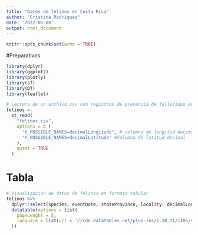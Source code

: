 ---
title: "Datos de felinos en Costa Rica"
author: "Cristina Rodríguez"
date: '2022-06-08'
output: html_document
---

```{r setup, include=FALSE}
knitr::opts_chunk$set(echo = TRUE)
```

#Preparativos
```{r carga-paquetes, message=FALSE}
library(dplyr)
library(ggplot2)
library(plotly)
library(sf)
library(DT)
library(leaflet)
```


```{r}
# Lectura de un archivo csv con registros de presencia de fallecidos en Costa Rica
felinos <-
  st_read(
    "felinos.csv",
    options = c (
      "X_POSSIBLE_NAMES=decimalLongitude", # columna de longitud decimal
      "Y_POSSIBLE_NAMES=decimalLatitude" #Columna de latitud decimal
    ),
    quiet = TRUE
  )

```

# Tabla
```{r}
# Visualización de datos de felinos en formato tabular
felinos %>%
  dplyr::select(species, eventDate, stateProvince, locality, decimalLongitude, decimalLatitude) %>%
  datatable(options = list(
    pageLenght = 5,
    languaje = list(url = '//cdn.datatables.net/plus-ins/1.10.11/i18n/Spanish.json')
  ))
```

